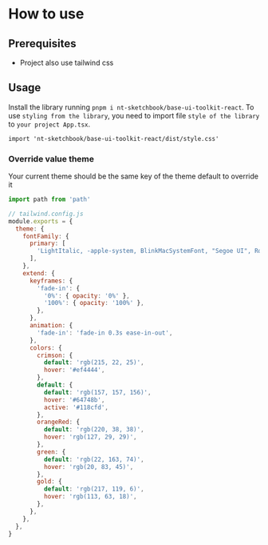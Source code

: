 
<Meta title="Theme/How to use" />

# How to use

## Prerequisites

- Project also use tailwind css

## Usage

Install the library running `pnpm i nt-sketchbook/base-ui-toolkit-react`. To use `styling from the library`, you need to import file `style of the library` to `your project App.tsx`.

```tsx
import 'nt-sketchbook/base-ui-toolkit-react/dist/style.css'
```

### Override value theme

Your current theme should be the same key of the theme default to override it

```js
import path from 'path'

// tailwind.config.js
module.exports = {
  theme: {
    fontFamily: {
      primary: [
        'LightItalic, -apple-system, BlinkMacSystemFont, "Segoe UI", Roboto, Oxygen, Ubuntu, Cantarell, "Fira Sans", "Droid Sans", "Helvetica Neue", sans-serif',
      ],
    },
    extend: {
      keyframes: {
        'fade-in': {
          '0%': { opacity: '0%' },
          '100%': { opacity: '100%' },
        },
      },
      animation: {
        'fade-in': 'fade-in 0.3s ease-in-out',
      },
      colors: {
        crimson: {
          default: 'rgb(215, 22, 25)',
          hover: '#ef4444',
        },
        default: {
          default: 'rgb(157, 157, 156)',
          hover: '#64748b',
          active: '#118cfd',
        },
        orangeRed: {
          default: 'rgb(220, 38, 38)',
          hover: 'rgb(127, 29, 29)',
        },
        green: {
          default: 'rgb(22, 163, 74)',
          hover: 'rgb(20, 83, 45)',
        },
        gold: {
          default: 'rgb(217, 119, 6)',
          hover: 'rgb(113, 63, 18)',
        },
      },
    },
  },
}
```
